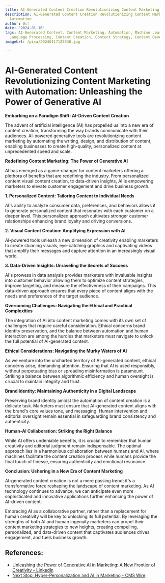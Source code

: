 ```yaml
---
title: AI-Generated Content Creation Revolutionizing Content Marketing with Automation
description: AI-Generated Content Creation Revolutionizing Content Marketing with
  Automation
author: Usf
date: '2024-01-16'
tags: AI-Generated Content, Content Marketing, Automation, Machine Learning, Natural
  Language Processing, Content Creation, Content Strategy, Content Development
imageUrl: /pixa/20240117125938.jpg

---
```

# AI-Generated Content Revolutionizing Content Marketing with Automation: Unleashing the Power of Generative AI

**Embarking on a Paradigm Shift: AI-Driven Content Creation**

The advent of artificial intelligence  (AI) has propelled us into a new era of content creation, transforming the way brands communicate  with  their audiences. AI-powered generative tools are revolutionizing content marketing by automating the  writing, design, and distribution of content, enabling businesses to create high-quality, personalized content  at unprecedented speed  and scale.

**Redefining Content Marketing: The Power of Generative AI**

AI has  emerged as a game-changer for content marketers offering  a plethora of benefits that are redefining the industry. From  personalized content  visual content creation, to  data-driven insights, AI is  empowering  marketers to elevate customer  engagement and drive business  growth.

**1. Personalized Content:  Tailoring Content to Individual Needs**

AI's ability to analyze consumer data, preferences, and behaviors allows it to  generate personalized content that resonates with each customer on a deeper level. This personalized approach cultivates  stronger customer relationships enhancing brand loyalty and  driving conversions.

**2. Visual Content Creation: Amplifying Expression with  AI**

AI-powered tools unleash a new dimension of  creativity enabling marketers  to create stunning visuals, eye-catching graphics and  captivating videos that amplify their messages and capture attention in an increasingly visual world.

**3. Data-Driven Insights: Unraveling the Secrets  of Success**

AI's prowess in  data analysis provides marketers with invaluable insights  into customer behavior allowing them to optimize content strategies, improve  targeting, and measure the effectiveness  of their campaigns. This data-driven approach ensures that every piece of content  aligns  with the needs and preferences of the  target audience.

**Overcoming Challenges: Navigating the Ethical and Practical Complexities**

The integration of AI into  content marketing comes with  its own set of challenges that require careful consideration. Ethical concerns brand identity preservation, and the  balance between automation and human interaction are among the  hurdles  that marketers must navigate to unlock the full potential of  AI-generated content.

**Ethical Considerations: Navigating the Murky Waters of AI**

As we venture into the uncharted territory of AI-generated content, ethical concerns arise, demanding attention. Ensuring that AI is used responsibly, without perpetuating bias  or spreading misinformation is paramount. Striking a balance between algorithmic efficiency and human oversight is crucial to maintain integrity and trust.

**Brand Identity: Maintaining Authenticity in a Digital Landscape**

Preserving brand identity amidst the automation of content creation is a delicate task.  Marketers must ensure that AI-generated content aligns with the brand's core values tone, and messaging. Human intervention and editorial oversight remain essential in safeguarding  brand consistency and authenticity.

**Human-AI Collaboration: Striking the Right Balance**

While AI offers undeniable benefits, it  is crucial  to remember that human creativity and  editorial judgment remain  indispensable. The  optimal approach lies in a  harmonious collaboration between humans and AI, where machines facilitate  the content creation process while humans provide the final touch of finesse, ensuring authenticity and emotional resonance.

**Conclusion: Ushering in a New Era of Content Marketing**

AI-generated content creation is not a mere passing trend; it's a  transformative force reshaping the landscape of content marketing. As AI technology continues to advance, we can anticipate  even more sophisticated and innovative applications further enhancing the power of AI-driven content.

Embracing AI as a collaborative partner, rather than a replacement for human creativity will be  key to unlocking its full potential. By leveraging the strengths of both AI and  human ingenuity marketers  can propel their content marketing  strategies to new heights, creating compelling, personalized,  and data-driven content that  captivates audiences drives engagement, and fuels business growth.

## References:
- [Unleashing the Power of Generative AI in Marketing: A New Frontier of Creativity - LinkedIn](https://www.linkedin.com/pulse/unleashing-power-generative-ai-marketing-new-frontier-mark-muthama-1e)
- [Next Stop: Hyper-Personalization and AI in Marketing - CMS Wire](https://www.cmswire.com/digital-marketing/ai-in-marketing-more-personalization-in-the-next-decade/)
